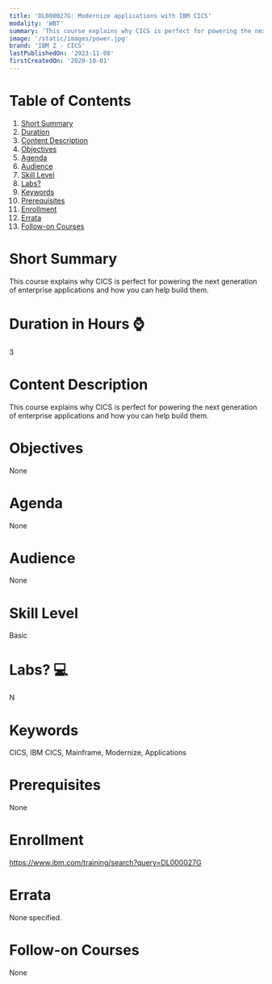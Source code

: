 ```yaml
---
title: 'DL000027G: Modernize applications with IBM CICS'
modality: 'WBT'
summary: 'This course explains why CICS is perfect for powering the next generation of enterprise applications and how you can help build them.'
image: '/static/images/power.jpg'
brand: 'IBM Z - CICS'
lastPublishedOn: '2023-11-08'
firstCreatedOn: '2020-10-01'
---
```

# Table of Contents
1.  [Short Summary](#short-summary)
2.  [Duration](#duration-in-hours-)
3.  [Content Description](#content-description)
4.  [Objectives](#objectives)
5.  [Agenda](#agenda)
6.  [Audience](#audience)
7.  [Skill Level](#skill-level)
8.  [Labs?](#labs-)
9.  [Keywords](#keywords)
10. [Prerequisites](#prerequisites)
11. [Enrollment](#enrollment)
12. [Errata](#errata)
13. [Follow-on Courses](#follow-on-courses)

# Short Summary
This course explains why CICS is perfect for powering the next generation of enterprise applications and how you can help build them.

# Duration in Hours ⌚
3

# Content Description
This course explains why CICS is perfect for powering the next generation of enterprise applications and how you can help build them.

# Objectives
None

# Agenda
None

# Audience
None

# Skill Level
Basic

# Labs? 💻
N

# Keywords
CICS, IBM CICS, Mainframe, Modernize, Applications

# Prerequisites
None

# Enrollment
https://www.ibm.com/training/search?query=DL000027G

# Errata
None specified.

# Follow-on Courses
None

